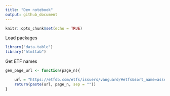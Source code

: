 ```yaml
---
title: "Dev notebook"
output: github_document
---
```


```r
knitr::opts_chunk$set(echo = TRUE)
```

Load packages

```r
library("data.table")
library("htmltab")
```

Get ETF names

```r
gen_page_url <- function(page_n){

    url = "https://etfdb.com/etfs/issuers/vanguard/#etfs&sort_name=assets_under_management&sort_order=desc&page="
    return(paste(url, page_n, sep = ""))
}

```
